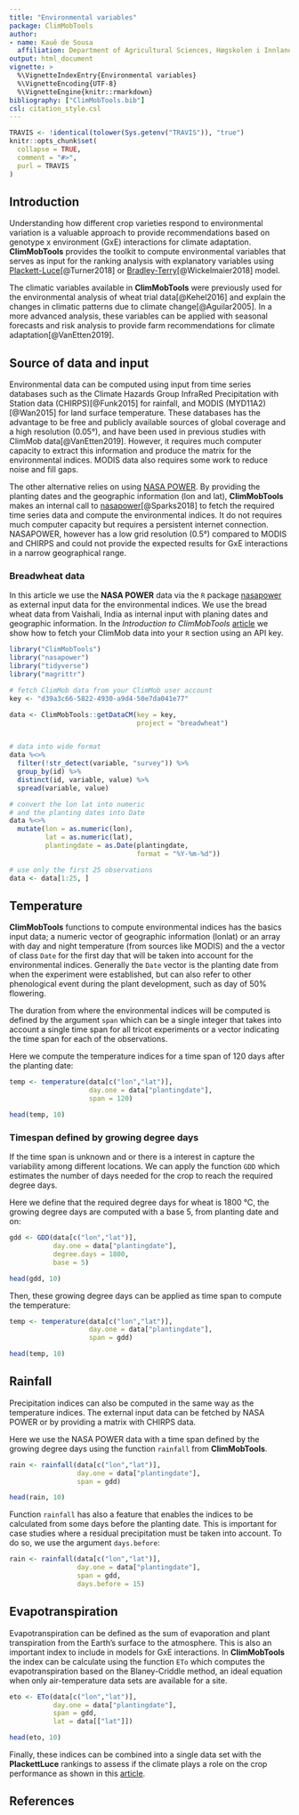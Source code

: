 ```yaml
---
title: "Environmental variables"
package: ClimMobTools
author:
- name: Kauê de Sousa
  affiliation: Department of Agricultural Sciences, Høgskolen i Innlandet, Norway
output: html_document
vignette: >
  %\VignetteIndexEntry{Environmental variables}
  %\VignetteEncoding{UTF-8}
  %\VignetteEngine{knitr::rmarkdown}
bibliography: ["ClimMobTools.bib"]
csl: citation_style.csl
---
```


```r
TRAVIS <- !identical(tolower(Sys.getenv("TRAVIS")), "true")
knitr::opts_chunk$set(
  collapse = TRUE,
  comment = "#>",
  purl = TRAVIS
)
```

## Introduction

Understanding how different crop varieties respond to environmental variation is a valuable approach to provide recommendations based on genotype x environment (GxE) interactions for climate adaptation. **ClimMobTools** provides the toolkit to compute environmental variables that serves as input for the ranking analysis with explanatory variables using  [Plackett-Luce](https://hturner.github.io/PlackettLuce/)[@Turner2018] or [Bradley-Terry](https://cran.r-project.org/web/packages/psychotree/index.html)[@Wickelmaier2018] model. 

The climatic variables available in **ClimMobTools** were previously used for the environmental analysis of wheat trial data[@Kehel2016] and explain the changes in climatic patterns due to climate change[@Aguilar2005]. In a more advanced analysis, these variables can be applied with seasonal forecasts and risk analysis to provide farm recommendations for climate adaptation[@VanEtten2019].


## Source of data and input

Environmental data can be computed using input from time series databases such as the Climate Hazards Group InfraRed Precipitation with Station data (CHIRPS)[@Funk2015] for rainfall, and MODIS (MYD11A2)[@Wan2015] for land surface temperature. These databases has the advantage to be free and publicly available sources of global coverage and a high resolution (0.05°), and have been used in previous studies with ClimMob data[@VanEtten2019]. However, it requires much computer capacity to extract this information and produce the matrix for the environmental indices. MODIS data also requires some work to reduce noise and fill gaps.

The other alternative relies on using [NASA POWER](https://power.larc.nasa.gov/). By providing the planting dates and the geographic information (lon and lat), **ClimMobTools** makes an internal call to [nasapower](https://ropensci.github.io/nasapower/index.html)[@Sparks2018] to fetch the required time series data and compute the environmental indices. It do not requires much computer capacity but requires a persistent internet connection. NASAPOWER, however has a low grid resolution (0.5°) compared to MODIS and CHIRPS and could not provide the expected results for GxE interactions in a narrow geographical range.

### Breadwheat data 

In this article we use the **NASA POWER** data via the `R` package [nasapower](https://ropensci.github.io/nasapower/index.html) as external input data for the environmental indices. We use the bread wheat data from Vaishali, India as internal input with planing dates and geographic information. In the *Introduction to ClimMobTools* [article](https://agrobioinfoservices.github.io/ClimMobTools/articles/Overview.html) we show how to fetch your ClimMob data into your `R` section using an API key. 

```r
library("ClimMobTools")
library("nasapower")
library("tidyverse")
library("magrittr")

# fetch ClimMob data from your ClimMob user account
key <- "d39a3c66-5822-4930-a9d4-50e7da041e77"

data <- ClimMobTools::getDataCM(key = key, 
                                project = "breadwheat")


# data into wide format
data %<>% 
  filter(!str_detect(variable, "survey")) %>% 
  group_by(id) %>%
  distinct(id, variable, value) %>%
  spread(variable, value)

# convert the lon lat into numeric
# and the planting dates into Date
data %<>%
  mutate(lon = as.numeric(lon),
         lat = as.numeric(lat),
         plantingdate = as.Date(plantingdate, 
                                format = "%Y-%m-%d"))

# use only the first 25 observations
data <- data[1:25, ]

```

## Temperature 

**ClimMobTools** functions to compute environmental indices has the basics input data; a numeric vector of geographic information (lonlat) or an array with day and night temperature (from sources like MODIS) and the a vector of class `Date` for the first day that will be taken into account for the environmental indices. Generally the `Date` vector is the planting date from when the experiment were established, but can also refer to other phenological event during the plant development, such as day of 50% flowering. 

The duration from where the environmental indices will be computed is defined by the argument `span` which can be a single integer that takes into account a single time span for all tricot experiments or a vector indicating the time span for each of the observations. 

Here we compute the temperature indices for a time span of 120 days after the planting date:

```r
temp <- temperature(data[c("lon","lat")], 
                    day.one = data["plantingdate"], 
                    span = 120)

head(temp, 10)

```

### Timespan defined by growing degree days

If the time span is unknown and or there is a interest in capture the variability among different locations. We can apply the function `GDD` which estimates the number of days needed for the crop to reach the required degree days. 

Here we define that the required degree days for wheat is 1800 °C, the growing degree days are computed with a base 5, from planting date and on:

```r

gdd <- GDD(data[c("lon","lat")], 
           day.one = data["plantingdate"],
           degree.days = 1800,
           base = 5)

head(gdd, 10)

```

Then, these growing degree days can be applied as time span to compute the temperature:

```r
temp <- temperature(data[c("lon","lat")], 
                    day.one = data["plantingdate"], 
                    span = gdd)

head(temp, 10)

```


## Rainfall 

Precipitation indices can also be computed in the same way as the temperature indices. The external input data can be fetched by NASA POWER or by providing a matrix with CHIRPS data.

Here we use the NASA POWER data with a time span defined by the growing degree days using the function `rainfall` from **ClimMobTools**.  

```r
rain <- rainfall(data[c("lon","lat")], 
                 day.one = data["plantingdate"],
                 span = gdd)

head(rain, 10)

```

Function `rainfall` has also a feature that enables the indices to be calculated from some days before the planting date. This is important for case studies where a residual precipitation must be taken into account. To do so, we use the argument `days.before`:


```r
rain <- rainfall(data[c("lon","lat")], 
                 day.one = data["plantingdate"], 
                 span = gdd,
                 days.before = 15)


```


## Evapotranspiration

Evapotranspiration can be defined as the sum of evaporation and plant transpiration from the Earth's surface to the atmosphere. This is also an important index to include in models for GxE interactions. In **ClimMobTools** the index can be calculate using the function `ETo` which computes the evapotranspiration based on the Blaney-Criddle method, an ideal equation when only air-temperature data sets are available for a site. 


```r
eto <- ETo(data[c("lon","lat")], 
           day.one = data["plantingdate"],
           span = gdd,
           lat = data[["lat"]])

head(eto, 10)

```


Finally, these indices can be combined into a single data set with the **PlackettLuce** rankings to assess if the climate plays a role on the crop performance as shown in this [article](https://agrobioinfoservices.github.io/ClimMobTools/articles/Overview.html).


## References




